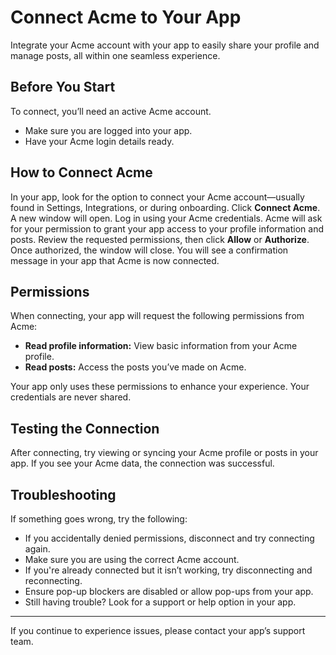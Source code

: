 # Connect Acme to Your App

Integrate your Acme account with your app to easily share your profile and manage posts, all within one seamless experience.

## Before You Start

<Note>
To connect, you’ll need an active Acme account.
</Note>

- Make sure you are logged into your app.
- Have your Acme login details ready.

## How to Connect Acme

<Steps>
  <Step title="Start the Connection">
    In your app, look for the option to connect your Acme account—usually found in Settings, Integrations, or during onboarding. Click <b>Connect Acme</b>.
  </Step>
  <Step title="Sign in to Acme">
    A new window will open. Log in using your Acme credentials.
  </Step>
  <Step title="Review and Approve Permissions">
    Acme will ask for your permission to grant your app access to your profile information and posts. Review the requested permissions, then click <b>Allow</b> or <b>Authorize</b>.
  </Step>
  <Step title="Finish and Confirm">
    Once authorized, the window will close. You will see a confirmation message in your app that Acme is now connected.
  </Step>
</Steps>

## Permissions

When connecting, your app will request the following permissions from Acme:

- **Read profile information:** View basic information from your Acme profile.
- **Read posts:** Access the posts you’ve made on Acme.

<Info>
Your app only uses these permissions to enhance your experience. Your credentials are never shared.
</Info>

## Testing the Connection

After connecting, try viewing or syncing your Acme profile or posts in your app. If you see your Acme data, the connection was successful.

## Troubleshooting

<Warning>
If something goes wrong, try the following:
</Warning>

- If you accidentally denied permissions, disconnect and try connecting again.
- Make sure you are using the correct Acme account.
- If you're already connected but it isn’t working, try disconnecting and reconnecting.
- Ensure pop-up blockers are disabled or allow pop-ups from your app.
- Still having trouble? Look for a support or help option in your app.

---

If you continue to experience issues, please contact your app’s support team.